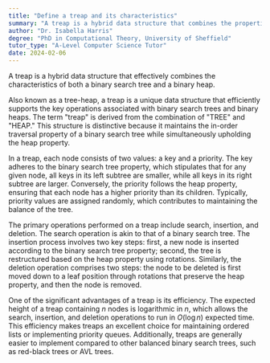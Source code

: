 ```yaml
---
title: "Define a treap and its characteristics"
summary: "A treap is a hybrid data structure that combines the properties of a binary search tree and a binary heap."
author: "Dr. Isabella Harris"
degree: "PhD in Computational Theory, University of Sheffield"
tutor_type: "A-Level Computer Science Tutor"
date: 2024-02-06
---
```


A treap is a hybrid data structure that effectively combines the characteristics of both a binary search tree and a binary heap.

Also known as a tree-heap, a treap is a unique data structure that efficiently supports the key operations associated with binary search trees and binary heaps. The term "treap" is derived from the combination of "TREE" and "HEAP." This structure is distinctive because it maintains the in-order traversal property of a binary search tree while simultaneously upholding the heap property.

In a treap, each node consists of two values: a key and a priority. The key adheres to the binary search tree property, which stipulates that for any given node, all keys in its left subtree are smaller, while all keys in its right subtree are larger. Conversely, the priority follows the heap property, ensuring that each node has a higher priority than its children. Typically, priority values are assigned randomly, which contributes to maintaining the balance of the tree.

The primary operations performed on a treap include search, insertion, and deletion. The search operation is akin to that of a binary search tree. The insertion process involves two key steps: first, a new node is inserted according to the binary search tree property; second, the tree is restructured based on the heap property using rotations. Similarly, the deletion operation comprises two steps: the node to be deleted is first moved down to a leaf position through rotations that preserve the heap property, and then the node is removed.

One of the significant advantages of a treap is its efficiency. The expected height of a treap containing $n$ nodes is logarithmic in $n$, which allows the search, insertion, and deletion operations to run in $O(\log n)$ expected time. This efficiency makes treaps an excellent choice for maintaining ordered lists or implementing priority queues. Additionally, treaps are generally easier to implement compared to other balanced binary search trees, such as red-black trees or AVL trees.
    
